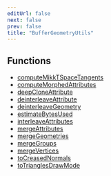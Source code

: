 ```yaml
---
editUrl: false
next: false
prev: false
title: "BufferGeometryUtils"
---
```


## Functions

- [computeMikkTSpaceTangents](../functions/BufferGeometryUtils.computeMikkTSpaceTangents.html)
- [computeMorphedAttributes](../functions/BufferGeometryUtils.computeMorphedAttributes.html)
- [deepCloneAttribute](../functions/BufferGeometryUtils.deepCloneAttribute.html)
- [deinterleaveAttribute](../functions/BufferGeometryUtils.deinterleaveAttribute.html)
- [deinterleaveGeometry](../functions/BufferGeometryUtils.deinterleaveGeometry.html)
- [estimateBytesUsed](../functions/BufferGeometryUtils.estimateBytesUsed.html)
- [interleaveAttributes](../functions/BufferGeometryUtils.interleaveAttributes.html)
- [mergeAttributes](../functions/BufferGeometryUtils.mergeAttributes.html)
- [mergeGeometries](../functions/BufferGeometryUtils.mergeGeometries.html)
- [mergeGroups](../functions/BufferGeometryUtils.mergeGroups.html)
- [mergeVertices](../functions/BufferGeometryUtils.mergeVertices.html)
- [toCreasedNormals](../functions/BufferGeometryUtils.toCreasedNormals.html)
- [toTrianglesDrawMode](../functions/BufferGeometryUtils.toTrianglesDrawMode.html)
